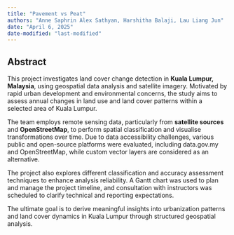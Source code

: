 ```yaml
---
title: "Pavement vs Peat"
authors: "Anne Saphrin Alex Sathyan, Harshitha Balaji, Lau Liang Jun"
date: "April 6, 2025"
date-modified: "last-modified"
---
```


## Abstract

This project investigates land cover change detection in **Kuala Lumpur, Malaysia**, using geospatial data analysis and satellite imagery. Motivated by rapid urban development and environmental concerns, the study aims to assess annual changes in land use and land cover patterns within a selected area of Kuala Lumpur.

The team employs remote sensing data, particularly from **satellite sources** and **OpenStreetMap**, to perform spatial classification and visualise transformations over time. Due to data accessibility challenges, various public and open-source platforms were evaluated, including data.gov.my and OpenStreetMap, while custom vector layers are considered as an alternative.

The project also explores different classification and accuracy assessment techniques to enhance analysis reliability. A Gantt chart was used to plan and manage the project timeline, and consultation with instructors was scheduled to clarify technical and reporting expectations.

The ultimate goal is to derive meaningful insights into urbanization patterns and land cover dynamics in Kuala Lumpur through structured geospatial analysis.
